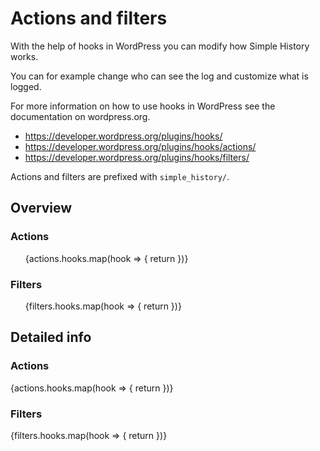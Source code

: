 
# Actions and filters

With the help of hooks in WordPress you can modify how Simple History works.

You can for example change who can see the log and customize what is logged.

For more information on how to use hooks in WordPress see the documentation on wordpress.org.

- https://developer.wordpress.org/plugins/hooks/
- https://developer.wordpress.org/plugins/hooks/actions/
- https://developer.wordpress.org/plugins/hooks/filters/

Actions and filters are prefixed with `simple_history/`.

## Overview

### Actions

<ul>
	{actions.hooks.map(hook => {
		return <HookTOCItem hook={hook} key={`toc-hook-action-${hook.name}`} />
	})}
</ul>

### Filters

<ul>
	{filters.hooks.map(hook => {
		return <HookTOCItem hook={hook} key={`toc-hook-filter-${hook.name}`} />
	})}
</ul>

## Detailed info

### Actions

<div>
	{actions.hooks.map(hook => {
		return <Hook hook={hook} key={`details-hook-action-${hook.name}`} />
	})}
</div>

### Filters

<div>
	{filters.hooks.map(hook => {
		return <Hook hook={hook} key={`details-hook-action-${hook.name}`} />
	})}
</div>
